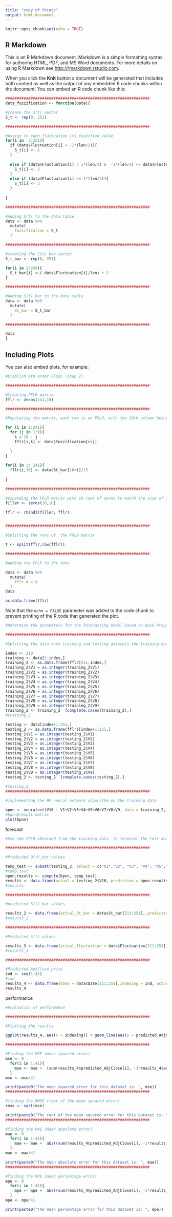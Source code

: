 ```yaml
---
title: "copy of things"
output: html_document
---
```


```r
knitr::opts_chunk$set(echo = TRUE)
```

## R Markdown

This is an R Markdown document. Markdown is a simple formatting syntax for authoring HTML, PDF, and MS Word documents. For more details on using R Markdown see <http://rmarkdown.rstudio.com>.

When you click the **Knit** button a document will be generated that includes both content as well as the output of any embedded R code chunks within the document. You can embed an R code chunk like this:

```r


###############################################################
data_fuzzification <- function(data){

#create the S(t) vector
S_t <- rep(0, 251)

###############################################################

#Assign to each fluctuation its fuzzified value
for(i in  2:251){
  if (data$Fluctuation[i] < -1*(len/2)){
    S_t[i] <- 1
  }
  
  else if (data$Fluctuation[i] < 1*(len/2) &  -1*(len/2) <= data$Fluctuation[i]){
    S_t[i] <- 2
  }
  else if (data$Fluctuation[i] >= 1*(len/2)){
    S_t[i] <- 3
  }
  
}

###############################################################

#Adding S(t) to the data table
data <- data %>% 
  mutate(
    fuzzification = S_t
  )

###############################################################

#creating the S(t) bar vector
S_t_bar <- rep(0, 251)

for(i in 2:250){
  S_t_bar[i] <-( data$Fluctuation[i]/len) + 2
}

###############################################################

#Adding S(t) bar to the data table
data <- data %>% 
  mutate(
    St_bar = S_t_bar
  )

###############################################################

data
}

```

## Including Plots

You can also embed plots, for example:

```r
#Etablish 9th order FFLRs (step 2)

###############################################################

#Creating FFLR matrix
fflr <- zeros(241,10)

###############################################################

#Populating the matrix, each row is an FFLR, with the 10th column being the Q(t)_bar value of the FFLR

for (i in 1:241){
  for (j in 1:9){
    k = 10 - j
    fflr[i,k] <- data$fuzzification[i+j]
    
  }
}

for(i in 1: 241){
  fflr[i,10] <- data$St_bar[10+i]/15
  
}

###############################################################

#expanding the FFLR matrix with 10 rows of zeros to match the size of data frame
filler <- zeros(10,10)

fflr <- rbind2(filler, fflr)


###############################################################

#Splitting the rows of  the FFLR matrix 

t <- split(fflr,row(fflr)) 

###############################################################

#Adding the FFLR to the data

data <- data %>% 
  mutate(
    fflr_d = t
  )
data

as.data.frame(fflr)
```

Note that the `echo = FALSE` parameter was added to the code chunk to prevent printing of the R code that generated the plot.
```r
#Determine the parameters for the forecasting model based on Back Propagation Neural Network Machine Learning algorithm.(step 3)

###############################################################

#Splitting the data into training and testing datasets the training data set is from January to October and the testing dataset is from November to December.

index <- 210
training <- data[1:index,]
training_2 <- as.data.frame(fflr)[11:index,]
training_2$V1 = as.integer(training_2$V1)
training_2$V2 = as.integer(training_2$V2)
training_2$V3 = as.integer(training_2$V3)
training_2$V4 = as.integer(training_2$V4)
training_2$V5 = as.integer(training_2$V5)
training_2$V6 = as.integer(training_2$V6)
training_2$V7 = as.integer(training_2$V7)
training_2$V8 = as.integer(training_2$V8)
training_2$V9 = as.integer(training_2$V9)
training_2 <- training_2  [complete.cases(training_2),]
#training_2

testing <- data[index+1:251,]
testing_2 <- as.data.frame(fflr)[index+1:251,]
testing_2$V1 = as.integer(testing_2$V1)
testing_2$V2 = as.integer(testing_2$V2)
testing_2$V3 = as.integer(testing_2$V3)
testing_2$V4 = as.integer(testing_2$V4)
testing_2$V5 = as.integer(testing_2$V5)
testing_2$V6 = as.integer(testing_2$V6)
testing_2$V7 = as.integer(testing_2$V7)
testing_2$V8 = as.integer(testing_2$V8)
testing_2$V9 = as.integer(testing_2$V9)
testing_2 <- testing_2  [complete.cases(testing_2),]
                     
#testing_2
###############################################################

#implementing the BP neural network algorithm on the training data

bpnn <- neuralnet(V10 ~ V1+V2+V3+V4+V5+V6+V7+V8+V9, data = training_2, hidden=5,learningrate = 0.00008, act.fct = "tanh", linear.output=T)
#bpnn$result.matrix
plot(bpnn)

```

forecast

```r
#Use the FFLR obtained from the training data  to forecast the test dataset

###############################################################

#Predicted Q(t)_bar values

temp_test <- subset(testing_2, select = c("V1","V2", "V3", "V4", "V5","V6","V7","V8","V9"))
#temp_test
bpnn.results <- compute(bpnn, temp_test)
results <- data.frame(actual = testing_2$V10, prediction = bpnn.results$net.result)
#results

###############################################################

#predicted S(t)_bar values

results_2 <- data.frame(actual_St_bar = data$St_bar[211:251], predicted_St_bar = bpnn.results$net.result*15)
#results_2

###############################################################

#Predicted S(t) values

results_3 <- data.frame(actual_fluctuation = data$Fluctuation[211:251], predicted_fluctuation = (((bpnn.results$net.result*15) - 2))*len)
#results_3

###############################################################

#Predicted AdjClose price
ind <- seq(1:41)
#ind
results_4 <- data.frame(date = data$Date[211:251],indexing = ind, actual_AdjClose = data$AdjClose[211:251],predicted_AdjClose = (((bpnn.results$net.result*15) - 2))*len + data$AdjClose[210:250] )
results_4


```

performance

```r
#Evaluation of performance

###############################################################

#Plotting the results

ggplot(results_4, aes(x = indexing)) + geom_line(aes(y = predicted_AdjClose), colour="blue") + geom_line(aes(y = actual_AdjClose), colour="red") + ylab(label="Adjusted Close Price") + xlab("t") 

###############################################################

#Finding the MSE (mean squared error)
mse <- 0
  for(i in 1:41){
    mse <- mse +  (sum(results_4$predicted_AdjClose[i], -1*results_4$actual_AdjClose[i]))^2
  }
mse <- mse/41

print(paste0("The mean squared error for this dataset is: ", mse))
###############################################################

#finding the RMSE (root of the mean squared error)
rmse <- sqrt(mse)

print(paste0("The root of the mean squared error for this dataset is: ", rmse))
###############################################################

#finding the MAE (mean absolute error)
mae <- 0
  for(i in 1:41){
    mae <- mae +  abs((sum(results_4$predicted_AdjClose[i], -1*results_4$actual_AdjClose[i])))
  }
mae <- mae/41

print(paste0("The mean absolute error for this dataset is: ", mae))
###############################################################

#finding the MPE (mean percentage error)
mpe <- 0
  for(i in 1:41){
    mpe <- mpe +  abs((sum(results_4$predicted_AdjClose[i], -1*results_4$actual_AdjClose[i])))/results_4$actual_AdjClose[i]
  }
mpe <- mpe/41

print(paste0("The mean percentage error for this dataset is: ", mpe))

```
